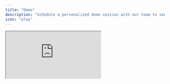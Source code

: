 ```yaml
---
title: "Demo"
description: "Schedule a personalized demo session with our team to see how AI Sync can transform your business."
icon: "play"
--- 
```



<iframe 
  src="https://meta.rizler.ai/widget/booking/tiJjiiUA4u5nbO9z3hdb" 
  style={{width: '100%', border: 'none', overflow: 'hidden', minHeight: '600px'}} 
  scrolling="no" 
  id="tiJjiiUA4u5nbO9z3hdb_1731585148164"
></iframe>

<script src="https://link.govolt.us/js/form_embed.js" type="text/javascript"></script>